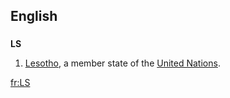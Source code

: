 {{see|.ls|l's|L's}}
==English==
==={{abbreviation}}===
'''LS'''
#[[Lesotho]], a member state of the [[United Nations]].

[[fr:LS]]